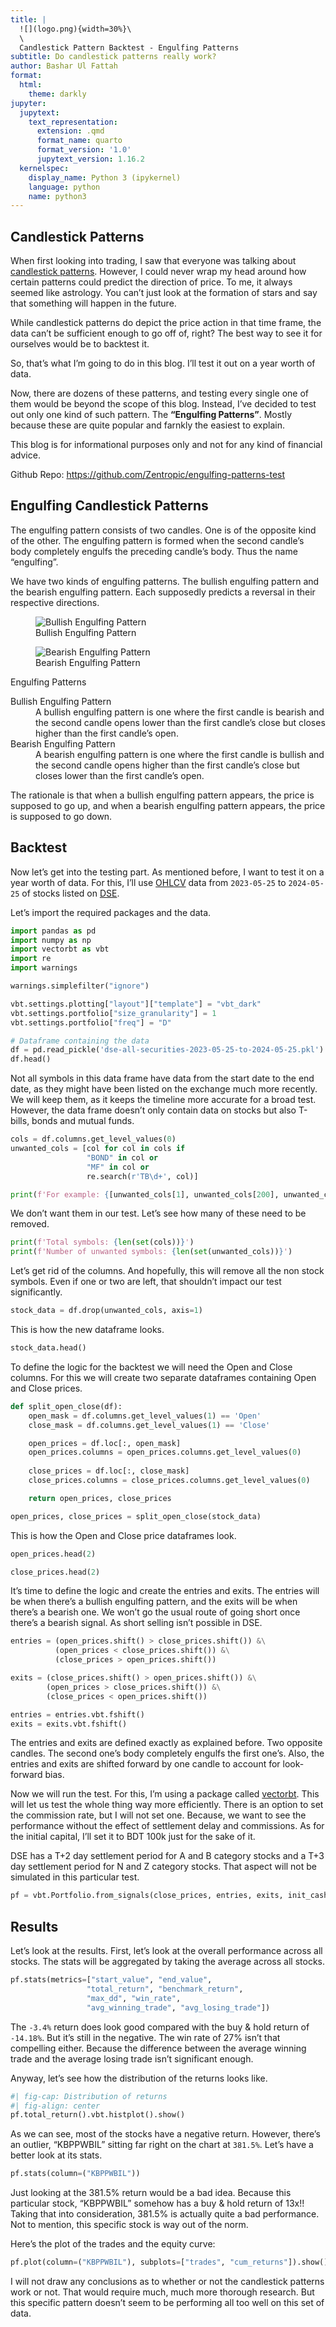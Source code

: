 ```yaml
---
title: |
  ![](logo.png){width=30%}\
  \
  Candlestick Pattern Backtest - Engulfing Patterns
subtitle: Do candlestick patterns really work?
author: Bashar Ul Fattah
format:
  html:
    theme: darkly
jupyter:
  jupytext:
    text_representation:
      extension: .qmd
      format_name: quarto
      format_version: '1.0'
      jupytext_version: 1.16.2
  kernelspec:
    display_name: Python 3 (ipykernel)
    language: python
    name: python3
---
```


## Candlestick Patterns 
When first looking into trading, I saw that everyone was talking about [candlestick patterns](https://www.investopedia.com/articles/active-trading/092315/5-most-powerful-candlestick-patterns.asp). However, I could never wrap my head around how certain patterns could predict the direction of price. To me, it always seemed like astrology. You can't just look at the formation of stars and say that something will happen in the future.

While candlestick patterns do depict the price action in that time frame, the data can't be sufficient enough to go off of, right? The best way to see it for ourselves would be to backtest it.

So, that's what I'm going to do in this blog. I'll test it out on a year worth of data.

Now, there are dozens of these patterns, and testing every single one of them would be beyond the scope of this blog. Instead, I've decided to test out only one kind of such pattern. The **"Engulfing Patterns"**. Mostly because these are quite popular and farnkly the easiest to explain.

:::{.callout-important}
This blog is for informational purposes only and not for any kind of financial advice.
:::

Github Repo: <https://github.com/Zentropic/engulfing-patterns-test>

## Engulfing Candlestick Patterns
The engulfing pattern consists of two candles. One is of the opposite kind of the other. The engulfing pattern is formed when the second candle's body completely engulfs the preceding candle's body. Thus the name "engulfing".

We have two kinds of engulfing patterns. The bullish engulfing pattern and the bearish engulfing pattern. Each supposedly predicts a reversal in their respective directions.

::: {#fig-engulfing-patterns layout-ncol=2}

![Bullish Engulfing Pattern](bullish-engulfing.png){#fig-bullish-engulfing}

![Bearish Engulfing Pattern](bearish-engulfing.png){#fig-bearish-engulfing}

Engulfing Patterns
:::

Bullish Engulfing Pattern
: A bullish engulfing pattern is one where the first candle is bearish and the second candle opens lower than the first candle's close but closes higher than the first candle's open.

Bearish Engulfing Pattern
: A bearish engulfing pattern is one where the first candle is bullish and the second candle opens higher than the first candle's close but closes lower than the first candle's open.

The rationale is that when a bullish engulfing pattern appears, the price is supposed to go up, and when a bearish engulfing pattern appears, the price is supposed to go down.

## Backtest
Now let's get into the testing part. As mentioned before, I want to test it on a year worth of data.
For this, I'll use [OHLCV](https://en.wikipedia.org/wiki/Open-high-low-close_chart) data from `2023-05-25` to `2024-05-25` of stocks listed on [DSE](https://en.wikipedia.org/wiki/Dhaka_Stock_Exchange).

Let's import the required packages and the data.

```python
import pandas as pd
import numpy as np
import vectorbt as vbt
import re
import warnings

warnings.simplefilter("ignore")

vbt.settings.plotting["layout"]["template"] = "vbt_dark"
vbt.settings.portfolio["size_granularity"] = 1
vbt.settings.portfolio["freq"] = "D"
```

```python
# Dataframe containing the data
df = pd.read_pickle('dse-all-securities-2023-05-25-to-2024-05-25.pkl')
df.head()
```

Not all symbols in this data frame have data from the start date to the end date, as they might have been listed on the exchange much more recently.
We will keep them, as it keeps the timeline more accurate for a broad test.
However, the data frame doesn't only contain data on stocks but also T-bills, bonds and mutual funds.

```python
cols = df.columns.get_level_values(0)
unwanted_cols = [col for col in cols if
                 "BOND" in col or
                 "MF" in col or
                 re.search(r'TB\d+', col)]

print(f'For example: {[unwanted_cols[1], unwanted_cols[200], unwanted_cols[400]]}')
```

We don't want them in our test. Let's see how many of these need to be removed.

```python
print(f'Total symbols: {len(set(cols))}')
print(f'Number of unwanted symbols: {len(set(unwanted_cols))}')
```

Let's get rid of the columns. And hopefully, this will remove all the non stock symbols. Even if one or two are left, that shouldn't impact our test significantly.

```python
stock_data = df.drop(unwanted_cols, axis=1)
```

This is how the new dataframe looks.

```python
stock_data.head()
```

To define the logic for the backtest we will need the Open and Close columns. For this we will create two separate dataframes containing Open and Close prices.

```python
def split_open_close(df):
    open_mask = df.columns.get_level_values(1) == 'Open'
    close_mask = df.columns.get_level_values(1) == 'Close'

    open_prices = df.loc[:, open_mask]
    open_prices.columns = open_prices.columns.get_level_values(0)
    
    close_prices = df.loc[:, close_mask]
    close_prices.columns = close_prices.columns.get_level_values(0)

    return open_prices, close_prices

open_prices, close_prices = split_open_close(stock_data)
```

This is how the Open and Close price dataframes look.

```python
open_prices.head(2)
```

```python
close_prices.head(2)
```

It's time to define the logic and create the entries and exits. The entries will be when there's a bullish engulfing pattern, and the exits will be when there's a bearish one.
We won't go the usual route of going short once there's a bearish signal. As short selling isn't possible in DSE.

```python
entries = (open_prices.shift() > close_prices.shift()) &\
          (open_prices < close_prices.shift()) &\
          (close_prices > open_prices.shift())

exits = (close_prices.shift() > open_prices.shift()) &\
        (open_prices > close_prices.shift()) &\
        (close_prices < open_prices.shift())

entries = entries.vbt.fshift()
exits = exits.vbt.fshift()
```

The entries and exits are defined exactly as explained before. Two opposite candles. The second one's body completely engulfs the first one's. Also, the entries and exits are shifted forward by one candle to account for look-forward bias.

Now we will run the test. For this, I'm using a package called [vectorbt](https://github.com/polakowo/vectorbt). This will let us test the whole thing way more efficiently.
There is an option to set the commission rate, but I will not set one. Because, we want to see the performance without the effect of settlement delay and commissions. As for the initial capital, I'll set it to BDT 100k just for the sake of it.

:::{.callout-note}
DSE has a T+2 day settlement period for A and B category stocks and a T+3 day settlement period for N and Z category stocks. That aspect will not be simulated in this particular test.
:::

```python
pf = vbt.Portfolio.from_signals(close_prices, entries, exits, init_cash=100_000)
```

## Results
Let's look at the results. First, let's look at the overall performance across all stocks. The stats will be aggregated by taking the average across all stocks.

```python
pf.stats(metrics=["start_value", "end_value",
                 "total_return", "benchmark_return",
                 "max_dd", "win_rate",
                 "avg_winning_trade", "avg_losing_trade"])
```

The `-3.4%` return does look good compared with the buy & hold return of `-14.18%`. But it's still in the negative. The win rate of 27% isn't that compelling either. Because the difference between the average winning trade and the average losing trade isn't significant enough.

Anyway, let's see how the distribution of the returns looks like.

```python
#| fig-cap: Distribution of returns
#| fig-align: center
pf.total_return().vbt.histplot().show()
```

As we can see, most of the stocks have a negative return. However, there's an outlier, "KBPPWBIL" sitting far right on the chart at `381.5%`. Let's have a better look at its stats.

```python
pf.stats(column=("KBPPWBIL"))
```

Just looking at the 381.5% return would be a bad idea. Because this particular stock, "KBPPWBIL" somehow has a buy & hold return of 13x!! Taking that into consideration, 381.5% is actually quite a bad performance. Not to mention, this specific stock is way out of the norm.

Here's the plot of the trades and the equity curve:

```python
pf.plot(column=("KBPPWBIL"), subplots=["trades", "cum_returns"]).show()
```

I will not draw any conclusions as to whether or not the candlestick patterns work or not. That would require much, much more thorough research. But this specific pattern doesn't seem to be performing all too well on this set of data.

